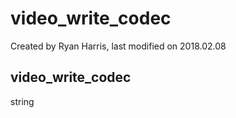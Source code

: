 
# video_write_codec 

 Created by  Ryan Harris, last modified on 2018.02.08

## video_write_codec

string


